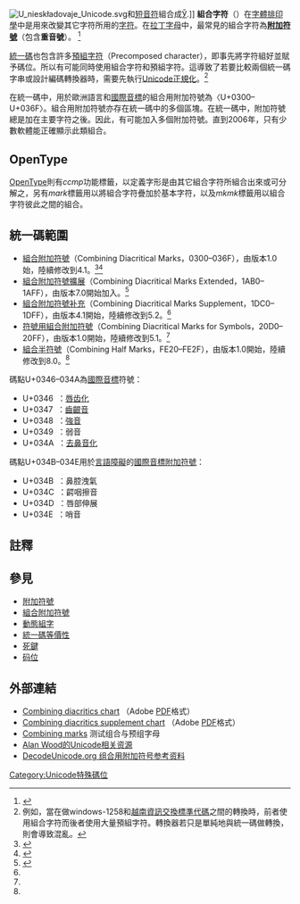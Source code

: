 {{NoteTA
|G1 = IT
|1 = zh-hans:代码; zh-hant:代碼;
}}
[[File:U_nieskładovaje_Unicode.svg|thumb]]和[[短音符|短音符]]組合成[[Ў|Ў]].]]
'''組合字符'''（{{lang|en|Combining character}}）在[[字體排印學|字體排印學]]中是用來改變其它字符所用的[[字符|字符]]。在[[拉丁字母|拉丁字母]]中，最常見的組合字符為'''[[附加符號|附加符號]]'''（包含'''重音號'''）。 <ref name="Unicode Half">{{Verkkoviite | Osoite = http://www.unicode.org/charts/PDF/UFE20.pdf | Nimeke = Combining Half Marks | Tekijä = Unicode | Tiedostomuoto = PDF | Selite = | Julkaisu = The Unicode Standard Code Charts | Ajankohta = 1991–2009 | Julkaisupaikka = | Julkaisija = | Viitattu = 11.9.2010 | Kieli = }}</ref>

[[統一碼|統一碼]]也包含許多[[預組字符|預組字符]]（Precomposed character），即事先將字符組好並賦予碼位。所以有可能同時使用組合字符和預組字符。這導致了若要比較兩個統一碼字串或設計編碼轉換器時，需要先執行[[Unicode正規化|Unicode正規化]]。<ref>例如，當在做windows-1258和[[越南資訊交換標準代碼|越南資訊交換標準代碼]]之間的轉換時，前者使用組合字符而後者使用大量預組字符。轉換器若只是單純地與統一碼做轉換，則會導致混亂。</ref>

在統一碼中，用於歐洲語言和[[國際音標|國際音標]]的組合用附加符號為〈U+0300–U+036F〉。組合用附加符號亦存在統一碼中的多個區塊。在統一碼中，附加符號總是加在主要字符之後。因此，有可能加入多個附加符號。直到2006年，只有少數軟體能正確顯示此類組合。

==OpenType==
[[OpenType|OpenType]]則有''ccmp''功能標籤，以定義字形是由其它組合字符所組合出來或可分解之，另有''mark''標籤用以將組合字符疊加於基本字符，以及''mkmk''標籤用以組合字符彼此之間的組合。

==統一碼範圍==
*[[組合附加符號|組合附加符號]]（Combining Diacritical Marks，0300–036F），由版本1.0始，陸續修改到4.1。<ref name="Unicode Combining">{{Verkkoviite | Osoite = http://unicode.org/charts/PDF/U0300.pdf | Nimeke = Combining Diacritical Marks | Tekijä = Unicode | Tiedostomuoto = PDF | Selite = | Julkaisu = The Unicode Standard Code Charts | Ajankohta = 1991–2009 | Julkaisupaikka = | Julkaisija = | Viitattu = 11.9.2010 | Kieli = }}</ref><ref name="Unicode Symbols">{{Verkkoviite | Osoite = http://www.unicode.org/charts/PDF/U20D0.pdf | Nimeke = Combining Diacritical Marks for Symbols | Tekijä = Unicode | Tiedostomuoto = PDF | Selite = | Julkaisu = The Unicode Standard Code Charts | Ajankohta = 1991–2009 | Julkaisupaikka = | Julkaisija = | Viitattu = 11.9.2010 | Kieli = }}</ref>
*[[組合附加符號擴展|組合附加符號擴展]]（Combining Diacritical Marks Extended，1AB0–1AFF），由版本7.0開始加入。<ref name="Unicode Supplement">{{Verkkoviite | Osoite = http://www.unicode.org/charts/PDF/U1DC0.pdf | Nimeke = Combining Diacritical Marks Supplement | Tekijä = Unicode | Tiedostomuoto = PDF | Selite = | Julkaisu = The Unicode Standard Code Charts | Ajankohta = 1991–2009 | Julkaisupaikka = | Julkaisija = | Viitattu = 11.9.2010 | Kieli = }}</ref>
*[[組合附加符號补充|組合附加符號补充]]（Combining Diacritical Marks Supplement，1DC0–1DFF），由版本4.1開始，陸續修改到5.2。<ref name="Unicode Supplement"/>
*[[符號用組合附加符號|符號用組合附加符號]]（Combining Diacritical Marks for Symbols，20D0–20FF），由版本1.0開始，陸續修改到5.1。<ref name="Unicode Supplement"/>
*[[組合半符號|組合半符號]]（Combining Half Marks，FE20–FE2F），由版本1.0開始，陸續修改到8.0。<ref name="Unicode Supplement"/>

{{Unicode chart Combining Diacritical Marks}}

碼點U+0346–034A為[[國際音標|國際音標]]符號：
*U+0346 {{IPA| ͆}} ：[[唇齿化|唇齿化]]
*U+0347 {{IPA| ͇}} ：[[齒齦音|齒齦音]]
*U+0348 {{IPA| ͈}} ：[[強音|強音]]
*U+0349 {{IPA| ͉}} ：弱音
*U+034A {{IPA| ͊}} ：[[去鼻音化|去鼻音化]]
碼點U+034B–034E用於[[言語障礙|言語障礙]]的[[國際音標|國際音標]][[附加符號|附加符號]]：
*U+034B {{IPA| ͋}} ：鼻腔洩氣
*U+034C {{IPA| ͌}} ：齶咽擦音
*U+034D {{IPA| ͍}} ：唇部伸展
*U+034E {{IPA| ͎}} ：哨音

{{Unicode chart Combining Diacritical Marks Extended}}
{{Unicode chart Combining Diacritical Marks Supplement}}
{{Unicode chart Combining Diacritical Marks for Symbols}}
{{Unicode chart Combining Half Marks}}

==註釋==
{{reflist|2}}

== 參見 ==
{{div col|cols=2}}
* [[附加符號|附加符號]]
*[[組合附加符號|組合附加符號]]
* [[動態組字|動態組字]]
* [[統一碼等價性|統一碼等價性]]
*[[死鍵|死鍵]]
*[[码位|码位]]
{{div col end}}

== 外部連結 ==

* [http://www.unicode.org/charts/PDF/U0300.pdf Combining diacritics chart] {{Wayback|url=http://www.unicode.org/charts/PDF/U0300.pdf |date=20210501080343 }}（Adobe [[Portable_Document_Format|PDF]]格式）
* [http://www.unicode.org/charts/PDF/U1DC0.pdf Combining diacritics supplement chart] {{Wayback|url=http://www.unicode.org/charts/PDF/U1DC0.pdf |date=20110511182438 }}（Adobe [[Portable_Document_Format|PDF]]格式）
* [http://www.user.uni-hannover.de/nhtcapri/combining-marks.html Combining marks] {{Wayback|url=http://www.user.uni-hannover.de/nhtcapri/combining-marks.html |date=20210211080236 }} 测试组合与预组字母
* [http://www.alanwood.net/unicode/combining_diacritical_marks.html Alan Wood的Unicode相关资源] {{Wayback|url=http://www.alanwood.net/unicode/combining_diacritical_marks.html |date=20210420213859 }}
* [http://www.decodeunicode.org/index.php?nodeId=70007&page=1 DecodeUnicode.org 组合用附加符号参考资料] {{Wayback|url=http://www.decodeunicode.org/index.php?nodeId=70007&page=1 |date=20160311071145 }}

{{Unicode related}}

[[Category:Unicode特殊碼位|Category:Unicode特殊碼位]]
